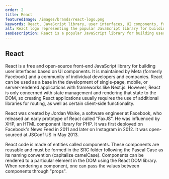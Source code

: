 ```yaml
---
order: 2
title: React
featuredImage: /images/brands/react-logo.png
keywords: React, JavaScript library, user interfaces, UI components, front-end development, single-page applications, mobile applications, server-rendering, Next.js, community-driven.
alt: React logo representing the popular JavaScript library for building user interfaces.
seoDescription: React is a popular JavaScript library for building user interfaces, maintained by Meta and a community of developers. With its component-based architecture, React allows developers to create reusable, high-performing UI components for single-page, mobile, or server-rendered applications.
---
```


## React

React is a free and open-source front-end JavaScript library for building user interfaces based on UI components. It is maintained by Meta (formerly Facebook) and a community of individual developers and companies. React can be used as a base in the development of single-page, mobile, or server-rendered applications with frameworks like Next.js. However, React is only concerned with state management and rendering that state to the DOM, so creating React applications usually requires the use of additional libraries for routing, as well as certain client-side functionality.

React was created by Jordan Walke, a software engineer at Facebook, who released an early prototype of React called "FaxJS". He was influenced by XHP, an HTML component library for PHP. It was first deployed on Facebook's News Feed in 2011 and later on Instagram in 2012. It was open-sourced at JSConf US in May 2013.

React code is made of entities called components. These components are reusable and must be formed in the SRC folder following the Pascal Case as its naming convention (capitalize camelCase). Components can be rendered to a particular element in the DOM using the React DOM library. When rendering a component, one can pass the values between components through "props".

